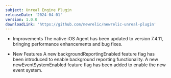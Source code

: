 ```yaml
---
subject: Unreal Engine Plugin
releaseDate: '2024-04-01'
version: 1.0.0
downloadLink: 'https://github.com/newrelic/newrelic-unreal-plugin'
---
```



* Improvements
The native iOS Agent has been updated to version 7.4.11, bringing performance enhancements and bug fixes.

* New Features
A new backgroundReportingEnabled feature flag has been introduced to enable background reporting functionality.
A new newEventSystemEnabled feature flag has been added to enable the new event system.
